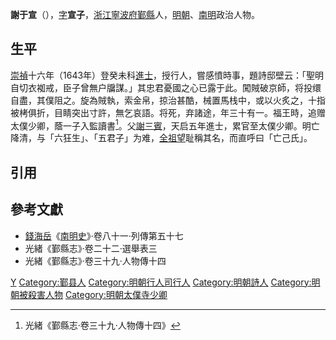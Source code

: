 {{noteTA
|1=zh-hans:于; zh-hant:于;
|2=于
}}
'''謝于宣'''（{{bd|1614年||1644年|}}），[[表字|字]]'''宣子'''，[[浙江|浙江]][[寧波府|寧波府]][[鄞縣|鄞縣]]人，[[明朝|明朝]]、[[南明|南明]]政治人物。

==生平==
[[崇禎|崇禎]]十六年（1643年）登癸未科[[進士|進士]]，授行人，嘗感憤時事，題詩邸壁云：「聖明自切衣袽戒，臣子曾無户牖謀。」其忠君憂國之心已露于此。闖賊破京師，将投缳自盡，其僕阻之。旋為賊執，索金帛，掠治甚酷，械置馬栈中，或以火炙之，十指被栲俱折，目睛突出寸許，無乞哀語。将死，弃諸途，年三十有一。福王時，追赠太僕少卿，蔭一子入監讀書<ref>光緒《鄞縣志·卷三十九·人物傳十四》</ref>。父[[謝三賓|謝三賓]]，天启五年進士，累官至太僕少卿。明亡降清，与「六狂生」、「五君子」为难，[[全祖望|全祖望]]耻稱其名，而直呼曰「亡己氏」。

==引用==
{{reflist}}

==參考文獻==
*[[錢海岳|錢海岳]]《[[南明史_(錢海岳)|南明史]]》·卷八十一·列傳第五十七
*光緒《鄞縣志》·卷二十二·選舉表三
*光緒《鄞縣志》·卷三十九·人物傳十四

{{崇禎十六年癸未科殿試金榜}}
{{DEFAULTSORT:Xie謝}}
[[Category:謝姓|Y]]
[[Category:鄞县人|Category:鄞县人]]
[[Category:明朝行人司行人|Category:明朝行人司行人]]
[[Category:明朝詩人|Category:明朝詩人]]
[[Category:明朝被殺害人物|Category:明朝被殺害人物]]
[[Category:明朝太僕寺少卿|Category:明朝太僕寺少卿]]